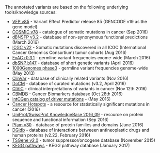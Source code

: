 The annotated variants are based on the following underlying tools/knowledge sources:

* [VEP v85](http://www.ensembl.org/info/docs/tools/vep/index.html) - Variant Effect Predictor release 85 (GENCODE v19 as the gene model)
* [COSMIC v78](http://cancer.sanger.ac.uk/cosmic/) - catalogue of somatic mutations in cancer (Sep 2016)
* [dBNSFP v3.2](https://sites.google.com/site/jpopgen/dbNSFP) - database of non-synonymous functional predictions (March 2016)
* [ICGC v22](https://dcc.icgc.org/) - Somatic mutations discovered in all ICGC (International Cancer Genomics Consortium) tumor cohorts (Aug 2016)
* [ExAC r0.3.1](http://exac.broadinstitute.org/) - germline variant frequencies exome-wide (March 2016)
* [dbSNP b147](http://www.ncbi.nlm.nih.gov/SNP/) - database of short genetic variants (April 2016)
* [1000Genomes phase3](ftp://ftp.1000genomes.ebi.ac.uk/vol1/ftp/release/20130502/) - germline variant frequencies genome-wide (May 2013)
* [ClinVar](http://www.ncbi.nlm.nih.gov/clinvar/) - database of clinically related variants (Nov 2016)
* [DoCM](http://docm.genome.wustl.edu) - database of curated mutations (v3.2, April 2016)
* [CIViC](http://civic.genome.wustl.edu) - clinical interpretations of variants in cancer (Nov 12th 2016)
* [CBMDB](http://www.cancergenomeinterpreter.org/biomarkers) - Cancer Biomarkers database (Oct 28th 2016)
* [IntOGen catalog of driver mutations](https://www.intogen.org/downloads) - (May 2016)
* [Cancer Hotspots](http://cancerhotspots.org) - a resource for statistically significant mutations in cancer (2016)
* [UniProt/SwissProt KnowledgeBase 2016_09](http://www.uniprot.org) - resource on protein sequence and functional information (Sep 2016)
* [Pfam v30](http://pfam.xfam.org) - database of protein families and domains (June 2016)
* [DGIdb](http://dgidb.genome.wustl.edu) - database of interactions betweeen antineoplastic drugs and human proteins (v2.22, February 2016)
* [TSGene v2.0](http://bioinfo.mc.vanderbilt.edu/TSGene/) - tumor suppressor/oncogene database (November 2015)
* [KEGG pathways](http://www.genome.jp/kegg/pathway.html) - KEGG pathway database (January 2017)
